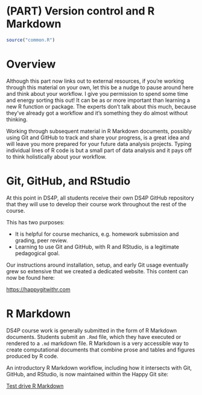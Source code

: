 # (PART) Version control and R Markdown  {-} 

```r
source("common.R")
```

# Overview {-}

Although this part now links out to external resources, if you're working through this material on your own, let this be a nudge to pause around here and think about your workflow. I give you permission to spend some time and energy sorting this out! It can be as or more important than learning a new R function or package. The experts don't talk about this much, because they've already got a workflow and it's something they do almost without thinking.

Working through subsequent material in R Markdown documents, possibly using Git and GitHub to track and share your progress, is a great idea and will leave you more prepared for your future data analysis projects. Typing individual lines of R code is but a small part of data analysis and it pays off to think holistically about your workflow.

# Git, GitHub, and RStudio {#version-control}

<!--Original content: https://stat545.com/git08_claim-stat545-repo.html-->

At this point in DS4P, all students receive their own DS4P GitHub repository that they will use to develop their course work throughout the rest of the course.

This has two purposes:

  * It is helpful for course mechanics, e.g. homework submission and grading,
    peer review.
  * Learning to use Git and GitHub, with R and RStudio, is a legitimate
    pedagogical goal.
    
Our instructions around installation, setup, and early Git usage eventually grew so extensive that we created a dedicated website. This content can now be found here:

<https://happygitwithr.com>

# R Markdown {#r-markdown}

<!--Original content: https://stat545.com/block007_first-use-rmarkdown.html-->

DS4P course work is generally submitted in the form of R Markdown documents. Students submit an `.Rmd` file, which they have executed or rendered to a `.md` markdown file. R Markdown is a very accessible way to create computational documents that combine prose and tables and figures produced by R code.

An introductory R Markdown workflow, including how it intersects with Git, GitHub, and RStudio, is now maintained within the Happy Git site:

[Test drive R Markdown](https://happygitwithr.com/rmd-test-drive.html)
